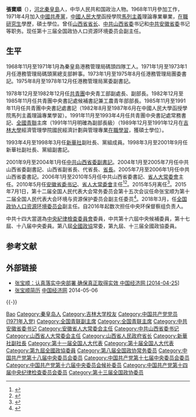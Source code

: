 {{noteTA
|1=于
}}
{{Infobox officeholder
| 图像      =
| 图像说明  = 
| 职务1     = {{CPC}}[[中国共产党安徽省委员会|安徽省委員會]]書記
| 就任日期1 = 2010年5月31日
| 卸任日期1 = 2015年6月1日
| 总书记1   = [[胡锦涛|胡锦涛]]{{to}}[[习近平|习近平]]
| 副职1     = [[王三运|王三运]]{{to}}[[李斌_(1954年10月)|李斌]]{{to}}[[王学军_(1952年)|王学军]]<br>（副书记兼省长）
| 前任1     = [[王金山_(吉林)|王金山]]
| 继任1     = [[王学军_(1952年)|王学军]]
| 职务2     = {{CPC}}[[中国共产党山西省委员会|山西省委員會]]書記
| 就任日期2 = 2005年7月1日
| 卸任日期2 = 2010年5月31日
| 总书记2   = [[胡锦涛|胡锦涛]]
| 副职2     = [[于幼军|于幼军]]{{to}}[[孟学农|孟学农]]{{to}}[[王君|王君]]<br>（副书记兼省长）
| 前任2     = [[田成平|田成平]]
| 继任2     = [[袁纯清|袁纯清]]
| 职务3     = [[山西省人民政府|山西省人民政府]][[山西行政長官列表|省長]]
| 就任日期3 = 2004年2月19日
| 卸任日期3 = 2005年7月9日
| 书记3     = [[田成平|田成平]]
| 前任3     = [[刘振华|刘振华]]
| 继任3     = [[于幼军|于幼军]]
| 姓名      = 张宝顺
| 原名      = 
| 性別      = 男
| 出生日期  = {{birth date and age|1950|2|27}}
| 出生地点  = {{CHN}}河北省秦皇岛市
| 逝世日期  = <!-- {{Death date and age|}}（死亡在前，出生在后）{{Death year and age| }} -->
| 逝世地点  = 
| 政党      = {{CPC}}
| 职业      = 官员
| 父母      = 
| 配偶      = <!--{{marriage|姓名|}} -->
| 子女      = 
| 亲属      = 
| 信仰      = 无
| 专业      = 
| 母校      = [[中国人民大学|中国人民大学]]<br>[[吉林大学|吉林大学]]
| 网站      = 
| 签名      = 
| 脚注      =
}}
'''張寶順'''（{{bd|1950年|2月27日|catIdx=Z张}}），[[河北省|河北]][[秦皇岛市|秦皇島]]人，中华人民共和国政治人物。1968年11月參加工作，1971年4月加入[[中國共產黨|中國共產黨]]，[[中國人民大學|中國人民大學]]函授學院[[馬列主義|馬列主義]]理論專業畢業，[[在職研究生|在職研究生]]學歷，碩士學位。曾任[[山西省|山西省]][[山西省省长|省长]]、[[中共山西省委|中共山西省委]]书记和[[中共安徽省委|中共安徽省委]]书记等职务。现任第十三届全国政协人口资源环境委员会副主任。

== 生平 ==
1968年11月至1971年1月為秦皇島港務管理局碼頭四隊工人。1971年1月至1973年1月任港務管理局碼頭黨總支部幹事。1973年1月至1975年8月任港務管理局團委書記。1975年8月至1978年12月任港務管理局黨委副書記。

1978年12月至1982年12月任[[中国共产主义青年团|共青團]]中央青工部副處長、副部長。1982年12月至1985年11月任共青團中央書記處候補書記兼工農青年部部長。1985年11月至1991年11月任共青團中央書記處書記（1982年8月至1987年6月在中國人民大學函授學院馬列主義理論專業學習）。1991年11月至1993年4月任共青團中央書記處常務書記、[[中华全国青年联合会|全國青聯]]主席（1991年11月明確為副部長級）（1989年12月至1991年12月在[[吉林大學|吉林大學]]經濟管理學院國民經濟計劃與管理專業[[在職研究生|在職學習]]，獲碩士學位）。

1993年4月至1998年3月任[[新华社|新華社]]副社長、黨組成員。1998年3月至2001年9月任新華社副社長、黨組副書記。

2001年9月至2004年1月任[[中国共产党山西省委员会|中共山西省委副書記]]。2004年1月至2005年7月任中共山西省委副書記、山西省副省長、代省長、[[山西省人民政府|省長]]。2005年7月至2006年1月任中共山西省委書記。2006年1月至2010年5月任中共山西省委書記、[[山西省人民代表大会常务委员会|省人大常委會]]主任。2010年5月任[[中国共产党安徽省委员会|安徽省委书记]]、[[安徽省人民代表大会常务委员会|省人大常委會]]主任<ref>{{cite news|title=“晋官”张宝顺的风雨9年|url=http://www.infzm.com/content/45936|accessdate=2011-11-24|newspaper=南方周末|date=2010-06-02|archive-date=2019-10-10|archive-url=https://web.archive.org/web/20191010073330/http://www.infzm.com/content/45936}}</ref><ref>{{cite web|date=2013-01-28|url=http://district.ce.cn/newarea/sddy/201301/28/t20130128_24069826.shtml|title=张宝顺当选安徽省人大主任 李斌当选省长|accessdate=2013-01-28|work=中国经济网|archive-date=2021-06-13|archive-url=https://web.archive.org/web/20210613201133/http://district.ce.cn/newarea/sddy/201301/28/t20130128_24069826.shtml}}</ref>。2015年5月离任<ref>{{cite news |editor1=欧阳诚 |title=安徽“塌方式腐败” 省委书记易人 |url=https://www.bbc.com/zhongwen/simp/china/2015/06/150601_china_corruption_anhui_zhang |accessdate=2015-06-01 |work=BBC |date=2015-06-01 |archive-date=2021-01-29 |archive-url=https://web.archive.org/web/20210129192101/https://www.bbc.com/zhongwen/simp/china/2015/06/150601_china_corruption_anhui_zhang }}</ref>。2015年7月1日，第十二届全国人民代表大会常务委员会第十五次会议任命张宝顺为第十二届全国人民代表大会环境与资源保护委员会副主任委员<ref>{{cite web|url=http://news.sina.com.cn/c/2015-07-01/152932053129.shtml|title=辽宁安徽两省原省委书记分别赴全国人大任新职|work=新浪网|date=2015-07-01|accessdate=2015-07-01|archive-date=2019-10-10|archive-url=https://web.archive.org/web/20191010073841/http://news.sina.com.cn/c/2015-07-01/152932053129.shtml}}</ref>。2018年3月，任[[中国人民政治协商会议全国委员会人口资源环境委员会|全国政协人口资源环境委员会]]副主任。自2016年起数次担任中央环保督察组负责人。

中共十四大當選為[[中国共产党中央纪律检查委员会|中央紀律檢查委員會]]委員，中共第十六屆中央候補委員，第十七屆、十八届中央委員。第八屆[[中国人民政治协商会议全国委员会|全國政協]]常委，第九屆、十三届全國政協委員。

== 参考文献 ==
{{reflist}}

== 外部链接 ==
* [https://web.archive.org/web/20131104171120/http://www.ce.cn/xwzx/gnsz/gdxw/201306/19/t20130619_24493267.shtml 张宝顺：认真落实中央部署 确保真正取得实效 中国经济网 [2014-04-25]]
* [http://district.ce.cn/newarea/sddy/201301/31/t20130131_24081764.shtml 张宝顺简历] {{Wayback|url=http://district.ce.cn/newarea/sddy/201301/31/t20130131_24081764.shtml |date=20201031130448 }} [[中国经济网|中国经济网]] 2014-05-06

{{-}}
{{start box}}
{{s-ppo|cpc}}
{{s-before|[[王金山_(吉林)|王金山]]}}
{{s-title|[[中国共产党安徽省委员会|中国共产党安徽省委员会]]书记|2010年5月—2015年5月}} 
{{s-after|[[王学军_(1952年)|王学军]]}}
{{s-before|[[田成平|田成平]]}}
{{s-title|[[中国共产党山西省委员会|中国共产党山西省委员会]]书记|2005年7月—2010年5月}} 
{{s-after|[[袁纯清|袁纯清]]}}
{{s-gov|prc}}
{{s-before|[[刘振华_(官员)|刘振华]]}}
{{s-title|[[山西省人民政府|山西省人民政府]][[山西行政长官列表|省长]]|2004年1月—2005年7月}} 
{{s-after|[[于幼軍|于幼軍]]}}
{{s-npo}}
{{s-before|[[刘延东|刘延东]]}}
{{s-title|[[中华全国青年联合会|中华全国青年联合会]]主席|1991年12月—1993年12月}}
{{s-after|[[劉鵬_(1951年)|刘鹏]]}}
{{end box}}

{{中华人民共和国安徽省正职领导人|nocat}}
{{中华人民共和国山西省正职领导人|nocat}}
{{山西行政长官}}
{{党政干部曾有团系统经历者}}
{{团中央书记处书记}}
{{Navboxes 
| title  = 张宝顺在[[中华全国青年联合会|中华全国青年联合会]]的职务
| list1  =
{{中华全国青年联合会第六届委员会}}
{{中华全国青年联合会第七届委员会}}
}}

{{Authority control}}
{{DEFAULTSORT:Zhang Baoshun}}
[[Category:张姓|Bao]]
[[Category:秦皇岛人|Category:秦皇岛人]]
[[Category:吉林大学校友|Category:吉林大学校友]]
[[Category:中国共产党党员_(1971年入党)|Category:中国共产党党员 (1971年入党)]]
[[Category:全国青联副主席|Category:全国青联副主席]]
[[Category:全国青联主席|Category:全国青联主席]]
[[Category:中共安徽省委书记|Category:中共安徽省委书记]]
[[Category:安徽省人大常委会主任|Category:安徽省人大常委会主任]]
[[Category:中共山西省委书记|Category:中共山西省委书记]]
[[Category:山西省人大常委会主任|Category:山西省人大常委会主任]]
[[Category:山西省人民政府省长|Category:山西省人民政府省长]]
[[Category:新華社副社長|Category:新華社副社長]]
[[Category:第十一届全国人大代表|Category:第十一届全国人大代表]]
[[Category:第十届全国人大代表|Category:第十届全国人大代表]]
[[Category:第九屆全國政協委員|Category:第九屆全國政協委員]]
[[Category:第八届全国政协常务委员|Category:第八届全国政协常务委员]]
[[Category:中国共产党第十八届中央委员会委员|Category:中国共产党第十八届中央委员会委员]]
[[Category:中国共产党第十七届中央委员会委员|Category:中国共产党第十七届中央委员会委员]]
[[Category:中国共产党第十六届中央委员会候补委员|Category:中国共产党第十六届中央委员会候补委员]]
[[Category:中国共产党第十四届中央纪律检查委员会委员|Category:中国共产党第十四届中央纪律检查委员会委员]]
[[Category:第十三届全国政协委员|Category:第十三届全国政协委员]]